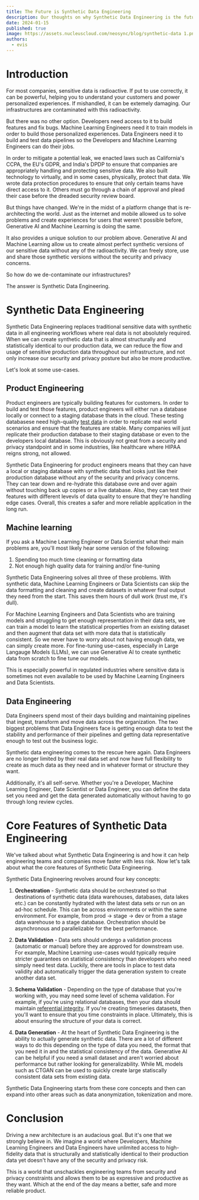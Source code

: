 ```yaml
---
title: The Future is Synthetic Data Engineering
description: Our thoughts on why Synthetic Data Engineering is the future
date: 2024-01-15
published: true
image: https://assets.nucleuscloud.com/neosync/blog/synthetic-data 1.png
authors:
  - evis
---
```


# Introduction

For most companies, sensitive data is radioactive. If put to use correctly, it can be powerful, helping you to understand your customers and power personalized experiences. If mishandled, it can be extemely damaging. Our infrastructures are contaminated with this radioactivity.

But there was no other option. Developers need access to it to build features and fix bugs. Machine Learning Engineers need it to train models in order to build those personalized experiences. Data Engineers need it to build and test data pipelines so the Developers and Machine Learning Engineers can do their jobs.

In order to mitigate a potential leak, we enacted laws such as California's CCPA, the EU's GDPR, and India's DPDP to ensure that companies are appropriately handling and protecting sensitive data. We also built technology to virtually, and in some cases, physically, protect that data. We wrote data protection procedures to ensure that only certain teams have direct access to it. Others must go through a chain of approval and plead their case before the dreaded security review board.

But things have changed. We're in the midst of a platform change that is re-architecting the world. Just as the internet and mobile allowed us to solve problems and create experiences for users that weren't possible before, Generative AI and Machine Learning is doing the same.

It also provides a unique solution to our problem above. Generative AI and Machine Learning allow us to create almost perfect synthetic versions of our sensitive data without any of the radioactivity. We can freely store, use and share those synthetic versions without the security and privacy concerns.

So how do we de-contaminate our infrastructures?

The answer is Synthetic Data Engineering.

# Synthetic Data Engineering

Synthetic Data Engineering replaces traditional sensitive data with synthetic data in all engineering workflows where real data is not absolutely required. When we can create synthetic data that is almost structurally and statistically identical to our production data, we can reduce the flow and usage of sensitive production data throughout our infrastructure, and not only increase our security and privacy posture but also be more productive.

Let's look at some use-cases.

## Product Engineering

Product engineers are typically building features for customers. In order to build and test those features, product engineers will either run a database locally or connect to a staging database thats in the cloud. These testing databasese need high-quality [test data](https://neosync.dev/blog/what-is-test-data) in order to replicate real world scenarios and ensure that the features are stable. Many companies will just replicate their production database to their staging database or even to the developers local database. This is obviously not great from a security and privacy standpoint and in some industries, like healthcare where HIPAA reigns strong, not allowed.

Synthetic Data Engineering for product engineers means that they can have a local or staging database with synthetic data that looks just like their production database without any of the security and privacy concerns. They can tear down and re-hydrate this database ovre and over again without touching back up copies or a live database. Also, they can test their features with different levevls of data quality to ensure that they're handling edge cases. Overall, this creates a safer and more reliable application in the long run.

## Machine learning

If you ask a Machine Learning Engineer or Data Scientist what their main problems are, you'll most likely hear some version of the following:

1. Spending too much time cleaning or formatting data
2. Not enough high quality data for training and/or fine-tuning

Synthetic Data Engineering solves all three of these problems. With synthetic data, Machine Learning Engineers or Data Scientists can skip the data formatting and cleaning and create datasets in whatever final output they need from the start. This saves them hours of dull work (trust me, it's dull).

For Machine Learning Engineers and Data Scientists who are training models and struggling to get enough representation in their data sets, we can train a model to learn the statistical properties from an existing dataset and then augment that data set with more data that is statistically consistent. So we never have to worry about not having enough data, we can simply create more. For fine-tuning use-cases, especially in Large Langauge Models (LLMs), we can use Generative AI to create synthetic data from scratch to fine tune our models.

This is especially powerful in regulated industries where sensitive data is sometimes not even available to be used by Machine Learning Engineers and Data Scientists.

## Data Engineering

Data Engineers spend most of their days building and maintaining pipelines that ingest, transform and move data across the organization. The two biggest problems that Data Engineers face is getting enough data to test the stability and performance of their pipelines and getting data representative enough to test out the business logic.

Synthetic data engineering comes to the rescue here again. Data Engineers are no longer limited by their real data set and now have full flexibility to create as much data as they need and in whatever format or structure they want.

Additionally, it's all self-serve. Whether you're a Developer, Machine Learning Engineer, Date Scientist or Data Engineer, you can define the data set you need and get the data generated automatically without having to go through long review cycles.

# Core Features of Synthetic Data Engineering

We've talked about what Synthetic Data Engineering is and how it can help engineering teams and companies move faster with less risk. Now let's talk about what the core features of Synthetic Data Engineering.

Synthetic Data Engineering revolves around four key concepts:

1. **Orchestration** - Synthetic data should be orchestrated so that destinations of synthetic data (data warehouses, databases, data lakes etc.) can be constantly hydrated with the latest data sets or run on an ad-hoc schedule. This can be across environments or within the same environment. For example, from prod -> stage -> dev or from a stage data warehouse to a stage database. Orchestration should be asynchronous and parallelizable for the best performance.

2. **Data Validation** - Data sets should undergo a validation process (automatic or manual) before they are approved for downstream use. For example, Machine Learning use-cases would typically require stricter guarantees on statistical consistency than developers who need simply need test data. Luckily, there are tools in place to test data validity abd automatically trigger the data generation system to create another data set.

3. **Schema Validation** - Depending on the type of database that you're working with, you may need some level of schema validation. For example, if you're using relational databases, then your data should maintain [referential integrity](https://neosync.dev/blog/referential-integrity). If you're creating timeseries datasets, then you'll want to ensure that you time constraints in place. Ultimately, this is about ensuring the structure of your data is correct.

4. **Data Generation** - At the heart of Synthetic Data Engineering is the ability to actually generate synthetic data. There are a lot of different ways to do this depending on the type of data you need, the format that you need it in and the statistical consistency of the data. Generative AI can be helpful if you need a small dataset and aren't worried about performance but rather looking for generalizability. While ML models such as CTGAN can be used to quickly create large statiscally consistent data sets from existing data.

Synthetic Data Engineering starts from these core concepts and then can expand into other areas such as data anonymization, tokenization and more.

# Conclusion

Driving a new architecture is an audacious goal. But it's one that we strongly believe in. We imagine a world where Developers, Machine Learning Engineers and Data Engineers have unlimited access to high-fidelity data that is structurally and statistically identical to their production data yet doesn't have any of the security and privacy risk.

This is a world that unschackles engineering teams from security and privacy constraints and allows them to be as expressive and productive as they want. Which at the end of the day means a better, safe and more reliable product.
